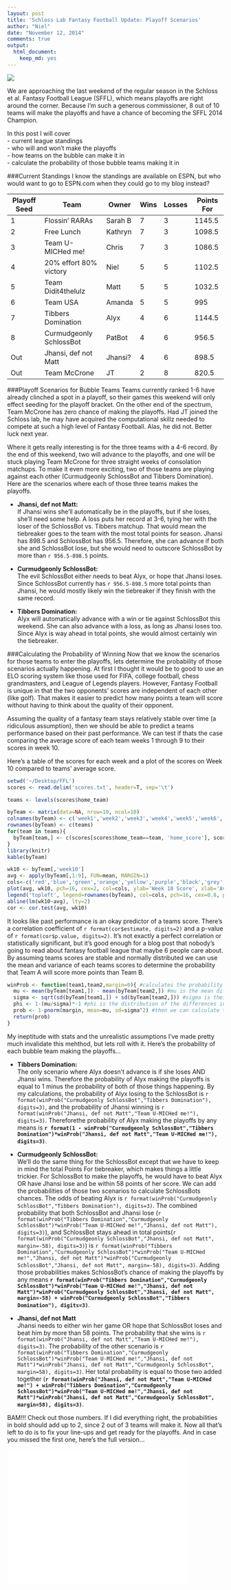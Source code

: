 ```yaml
---
layout: post
title: 'Schloss Lab Fantasy Football Update: Playoff Scenarios'
author: "Niel"
date: "November 12, 2014"
comments: true
output:
  html_document:
    keep_md: yes
---
```


![](../figs/mora.png)

We are approaching the last weekend of the regular season in the Schloss et al. Fantasy Football League (SFFL), which means playoffs are right around the corner.  Because I'm such a generous commissioner, 8 out of 10 teams will make the playoffs and have a chance of becoming the SFFL 2014 Champion.  

In this post I will cover  
- current league standings  
- who will and won't make the playoffs  
- how teams on the bubble can make it in  
- calculate the probability of those bubble teams making it in

###Current Standings
I know the standings are available on ESPN, but who would want to go to ESPN.com when they could go to my blog instead? 

Playoff Seed | Team | Owner | Wins | Losses | Points For
-------------|------|-------|------|--------|-----------
1 | Flossin' RARAs | Sarah B | 7 | 3 | 1145.5
2 | Free Lunch | Kathryn | 7 | 3 | 1098.5
3 | Team U-MICHed me! | Chris | 7 | 3 | 1086.5
4 | 20% effort 80% victory | Niel | 5 | 5 | 1102.5
5 | Team Didit4thelulz | Matt | 5 | 5 | 1032.5
6 | Team USA | Amanda | 5 | 5 | 995
7 | Tibbers Domination | Alyx | 4 | 6 | 1144.5
8 | Curmudgeonly SchlossBot | PatBot | 4 | 6 | 956.5
Out | Jhansi, def not Matt | Jhansi? | 4 | 6 | 898.5
Out | Team McCrone | JT | 2 | 8 | 820.5

###Playoff Scenarios for Bubble Teams
Teams currently ranked 1-6 have already clinched a spot in a playoff, so their games this weekend will only effect seeding for the playoff bracket.  On the other end of the spectrum, Team McCrone has zero chance of making the playoffs.  Had JT joined the Schloss lab, he may have acquired the computational skillz needed to compete at such a high level of Fantasy Football. Alas, he did not.  Better luck next year.

Where it gets really interesting is for the three teams with a 4-6 record.  By the end of this weekend, two will advance to the playoffs, and one will be stuck playing Team McCrone for three straight weeks of consolation matchups. To make it even more exciting, two of those teams are playing against each other (Curmudgeonly SchlossBot and Tibbers Domination).  Here are the scenarios where each of those three teams makes the playoffs.

* **Jhansi, def not Matt:**  
If Jhansi wins she'll automatically be in the playoffs, but if she loses, she'll need some help.  A loss puts her record at 3-6, tying her with the loser of the SchlossBot vs. Tibbers matchup.  That would mean the tiebreaker goes to the team with the most total points for season.  Jhansi has 898.5 and SchlossBot has 956.5.  Therefore, she can advance if both she and SchlossBot lose, but she would need to outscore SchlossBot by more than `r 956.5-898.5` points.

* **Curmudgeonly SchlossBot:**  
The evil SchlossBot either needs to beat Alyx, or hope that Jhansi loses.  Since SchlossBot currently has `r 956.5-898.5` more total points than Jhansi, he would mostly likely win the tiebreaker if they finish with the same record.

* **Tibbers Domination:**   
Alyx will automatically advance with a win or tie against SchlossBot this weekend.  She can also advance with a loss, as long as Jhansi loses too.  Since Alyx is way ahead in total points, she would almost certainly win the tiebreaker.





###Calculating the Probability of Winning
Now that we know the scenarios for those teams to enter the playoffs, lets determine the probability of those scenarios actually happening. At first I thought it would be to good to use an ELO scoring system like those used for FIFA, college football, chess grandmasters, and League of Legends players.  However, Fantasy Football is unique in that the two opponents' scores are independent of each other (like golf).  That makes it easier to predict how many points a team will score without having to think about the quality of their opponent.  

Assuming the quality of a fantasy team stays relatively stable over time (a ridiculous assumption), then we should be able to predict a teams performance based on their past performance. We can test if thats the case comparing the average score of each team weeks 1 through 9 to their scores in week 10.

Here's a table of the scores for each week and a plot of the scores on Week 10 compared to teams' average score.
```r
setwd('~/Desktop/FFL')
scores <- read.delim('scores.txt', header=T, sep='\t')

teams <- levels(scores$home_team)

byTeam <- matrix(data=NA, nrow=10, ncol=10)
colnames(byTeam) <- c('week1','week2','week3','week4','week5','week6','week7','week8','week9','week10')
rownames(byTeam) <- c(teams)
for(team in teams){
  byTeam[team,] <- c(scores[scores$home_team==team, 'home_score'], scores[scores$away_team==team, 'away_score'])
}
library(knitr)
kable(byTeam)
```

```r
wk10 <- byTeam[,'week10']
avg <- apply(byTeam[,1:9], FUN=mean, MARGIN=1)
cols<-c('red','blue','green','orange','yellow','purple','black','grey','dark red','dark green')
plot(avg, wk10, pch=16, cex=2, col=cols, ylab='Week 10 Score', xlab='Average Score Weeks 1-9')
legend('topleft', legend=rownames(byTeam), col=cols, pch=16, cex=0.8, pt.cex=1.5, box.lwd=0)
abline(lm(wk10~avg), lty=2)
cor <- cor.test(avg, wk10)
```

It looks like past performance is an okay predictor of a teams score.  There's a correlation coefficient of `r format(cor$estimate, digits=2)` and a p-value of `r format(cor$p.value, digits=2)`.  It's not exactly a perfect correlation or statistically significant, but it's good enough for a blog post that nobody's going to read about fantasy football league that maybe 6 people care about.  By assuming teams scores are stable and normally distributed we can use the mean and variance of each teams scores to determine the probability that Team A will score more points than Team B.


```r
winProb <- function(team1,team2,margin=0){ #calculates the probability that team1 will beat team2 by a given margin
  mu <- mean(byTeam[team1,]) - mean(byTeam[team2,]) #mu is the mean difference in scores betwen the Teams 1 and 2
  sigma <- sqrt(sd(byTeam[team1,]) + sd(byTeam[team2,])) #sigma is their combined variance
  phi <- 1-(mu/sigma)*-1 #phi is the distribution of the differences in score
  prob <- 1-pnorm(margin, mean=mu, sd=sigma^2) #then we can calculate the probability of Team1 beating Team2
  return(prob)
}
```

My ineptitude with stats and the unrealistic assumptions I've made pretty much invalidate this mehthod, but lets roll with it.  Here's the probability of each bubble team making the playoffs...

* **Tibbers Domination:**  
The only scenario where Alyx doesn't advance is if she loses AND Jhansi wins. Therefore the probability of Alyx making the playoffs is equal to 1 minus the probability of both of those things happening.  By my calculations, the probability of Alyx losing to the SchlossBot is `r format(winProb("Curmudgeonly SchlossBot","Tibbers Domination"), digits=3)`, and the probability of Jhansi winning is `r format(winProb("Jhansi, def not Matt","Team U-MICHed me!"), digits=3)`. Thereforethe probability of Alyx making the playoffs by any means is **`r format(1 - winProb("Curmudgeonly SchlossBot","Tibbers Domination")*winProb("Jhansi, def not Matt","Team U-MICHed me!"), digits=3)`**.

* **Curmudgeonly SchlossBot:**  
We'll do the same thing for the SchlossBot except that we have to keep in mind the total Points For tiebreaker, which makes things a little trickier. For SchlossBot to make the playoffs, he would have to beat Alyx OR have Jhansi lose and be within 58 points of her score.  We can add the probabilities of those two scenarios to calculate SchlossBots chances.  The odds of beating Alyx is `r format(winProb("Curmudgeonly SchlossBot","Tibbers Domination"), digits=3)`. The combined probability that both SchlossBot and Jhansi lose (`r format(winProb("Tibbers Domination","Curmudgeonly SchlossBot")*winProb("Team U-MICHed me!","Jhansi, def not Matt"), digits=3)`), and SchlossBot stays ahead in total points(`r format(winProb("Curmudgeonly SchlossBot","Jhansi, def not Matt", margin=-58), digits=3)`) is `r format(winProb("Tibbers Domination","Curmudgeonly SchlossBot")*winProb("Team U-MICHed me!","Jhansi, def not Matt")*winProb("Curmudgeonly SchlossBot","Jhansi, def not Matt", margin=-58), digits=3)`.  Adding those probabilities makes SchlossBot's chance of making the playoffs by any means **`r format(winProb("Tibbers Domination","Curmudgeonly SchlossBot")*winProb("Team U-MICHed me!","Jhansi, def not Matt")*winProb("Curmudgeonly SchlossBot","Jhansi, def not Matt", margin=-58) + winProb("Curmudgeonly SchlossBot","Tibbers Domination"), digits=3)`**.

* **Jhansi, def not Matt**  
Jhansi needs to either win her game OR hope that SchlossBot loses and beat him by more than 58 points.  The probability that she wins is `r format(winProb("Jhansi, def not Matt","Team U-MICHed me!"), digits=3)`.  The probability of the other scenario is `r format(winProb("Tibbers Domination","Curmudgeonly SchlossBot")*winProb("Team U-MICHed me!","Jhansi, def not Matt")*winProb("Jhansi, def not Matt","Curmudgeonly SchlossBot", margin=58), digits=3)`.  Her total probability is equal to those two added together (**`r format(winProb("Jhansi, def not Matt","Team U-MICHed me!") + winProb("Tibbers Domination","Curmudgeonly SchlossBot")*winProb("Team U-MICHed me!","Jhansi, def not Matt")*winProb("Jhansi, def not Matt","Curmudgeonly SchlossBot", margin=58), digits=3)`**.


BAM!!! Check out those numbers.  If I did everything right, the probabilities in bold should add up to 2, since 2 out of 3 teams will make it.  Now all that's left to do is to fix your line-ups and get ready for the playoffs. And in case you missed the first one, here's the full version...

<iframe width="420" height="315" src="//www.youtube.com/embed/U7fjDS0jKiE" frameborder="0" allowfullscreen></iframe>

